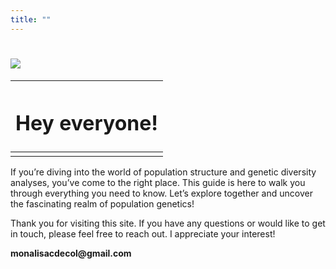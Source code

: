 ```yaml
---
title: ""
---
```


# ![](capa_home.jpg) {#sec-}

+-------------------------------------------------------------------------+
| # Hey everyone!                                                         |
+:=======================================================================:+
|                                                                         |
+-------------------------------------------------------------------------+

If you're diving into the world of population structure and genetic diversity analyses, you've come to the right place. This guide is here to walk you through everything you need to know. Let's explore together and uncover the fascinating realm of population genetics!

Thank you for visiting this site. If you have any questions or would like to get in touch, please feel free to reach out. I appreciate your interest!

**monalisacdecol\@gmail.com**
